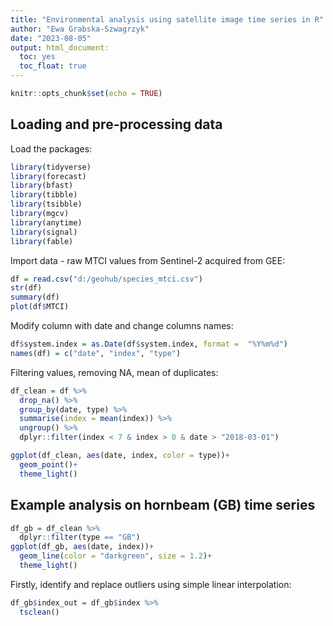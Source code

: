 ```yaml
---
title: "Environmental analysis using satellite image time series in R"
author: "Ewa Grabska-Szwagrzyk"
date: "2023-08-05"
output: html_document:
  toc: yes
  toc_float: true
---
```


```r
knitr::opts_chunk$set(echo = TRUE)
```

## Loading and pre-processing data

Load the packages:
```r
library(tidyverse)
library(forecast)
library(bfast)
library(tibble)
library(tsibble)
library(mgcv)
library(anytime)
library(signal)
library(fable)
```


Import data - raw MTCI values from Sentinel-2 acquired from GEE:
```r
df = read.csv("d:/geohub/species_mtci.csv")
str(df)
summary(df)
plot(df$MTCI)
```

Modify column with date and change columns names:
```r
df$system.index = as.Date(df$system.index, format =  "%Y%m%d")
names(df) = c("date", "index", "type")
```

Filtering values, removing NA, mean of duplicates:
```r
df_clean = df %>% 
  drop_na() %>%
  group_by(date, type) %>%
  summarise(index = mean(index)) %>% 
  ungroup() %>%
  dplyr::filter(index < 7 & index > 0 & date > "2018-03-01") 

ggplot(df_clean, aes(date, index, color = type))+
  geom_point()+
  theme_light()
```


## Example analysis on hornbeam (GB) time series

```r
df_gb = df_clean %>%
  dplyr::filter(type == "GB")
ggplot(df_gb, aes(date, index))+
  geom_line(color = "darkgreen", size = 1.2)+
  theme_light()
```

Firstly, identify and replace outliers using simple linear interpolation:
```r
df_gb$index_out = df_gb$index %>% 
  tsclean()
```
